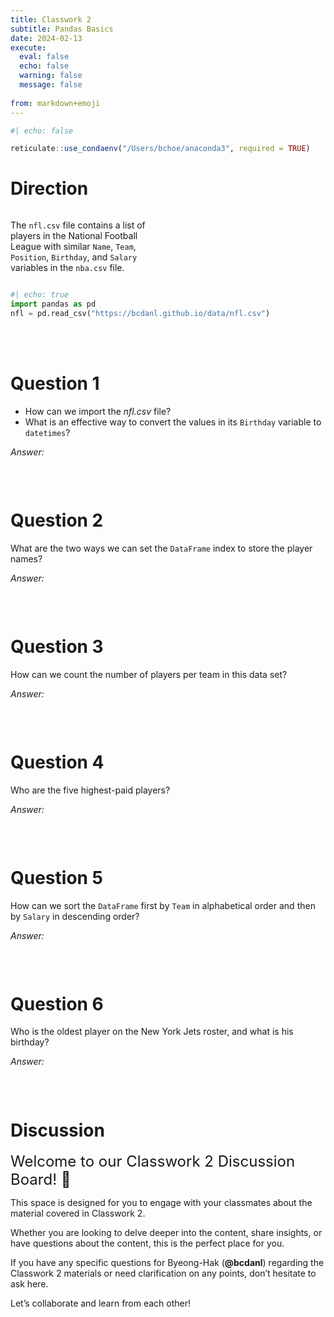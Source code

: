 ```yaml
---
title: Classwork 2
subtitle: Pandas Basics
date: 2024-02-13
execute: 
  eval: false
  echo: false
  warning: false
  message: false
  
from: markdown+emoji
---
```


```r
#| echo: false

reticulate::use_condaenv("/Users/bchoe/anaconda3", required = TRUE)
```

# Direction


:::: {.columns}

::: {.column width="50%"}

The `nfl.csv` file contains a list of players in the National Football League with similar `Name`, `Team`, `Position`, `Birthday`, and `Salary` variables in the `nba.csv` file. 

:::


::: {.column width="50%"}
[](https://bcdanl.github.io/lec_figs/nfl-logo.png)
:::

::::

```python
#| echo: true
import pandas as pd
nfl = pd.read_csv("https://bcdanl.github.io/data/nfl.csv")
```

<br><br>

# Question 1
- How can we import the *nfl.csv* file? 
- What is an effective way to convert the values in its `Birthday` variable to `datetimes`?

*Answer:*
```python

```

<br>

# Question 2

What are the two ways we can set the `DataFrame` index to store the player names?

*Answer:*
```python

```

<br>

# Question 3
How can we count the number of players per team in this data set?

*Answer:*
```python

```

<br>

# Question 4
Who are the five highest-paid players?

*Answer:*
```python

```

<br>

# Question 5
How can we sort the `DataFrame` first by `Team` in alphabetical order and then by `Salary` in descending order?

*Answer:*
```python

```

<br>


# Question 6
Who is the oldest player on the New York Jets roster, and what is his birthday?

*Answer:*
```python

```

<br>


# Discussion

<font size = "5">Welcome to our Classwork 2 Discussion Board! 👋 </font>


This space is designed for you to engage with your classmates about the material covered in Classwork 2.

Whether you are looking to delve deeper into the content, share insights, or have questions about the content, this is the perfect place for you.

If you have any specific questions for Byeong-Hak (**@bcdanl**) regarding the Classwork 2 materials or need clarification on any points, don't hesitate to ask here. 

Let's collaborate and learn from each other!


